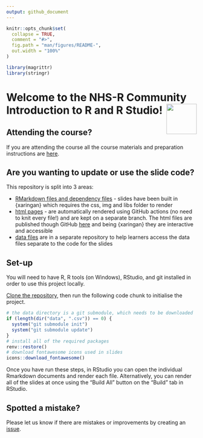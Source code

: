 ```yaml
---
output: github_document
---
```


<!-- README.md is generated from README.Rmd. Please edit that file -->

```r
knitr::opts_chunk$set(
  collapse = TRUE,
  comment = "#>",
  fig.path = "man/figures/README-",
  out.width = "100%"
)

library(magrittr)
library(stringr)
```

# Welcome to the NHS-R Community Introduction to R and R Studio! <a alt="NHS-R Community's logo" href='https://nhsrcommunity.com/'><img src='https://nhs-r-community.github.io/assets/logo/nhsr-logo.png' align="right" height="80" /></a>

<!-- badges: start -->
<!-- badges: end -->

## Attending the course?

If you are attending the course all the course materials and preparation instructions are [here](https://philosopher-analyst.netlify.app/collection/nhsr-intro/prework/).

## Are you wanting to update or use the slide code?

This repository is split into 3 areas:

* [RMarkdown files and dependency files](https://github.com/nhs-r-community/intro_r/tree/main) - slides have been built in {xaringan} which requires the css, img and libs folder to render
* [html pages](https://github.com/nhs-r-community/intro_r/tree/gh-pages) - are automatically rendered using GitHub actions (no need to knit every file!) and are kept on a separate branch. The html files are published though GitHub [here](https://nhs-r-community.github.io/intro_r/) and being {xaringan} they are interactive and accessible
* [data files](https://github.com/nhs-r-community/intro_r_data/) are in a separate repository to help learners access the data files separate to the code for the slides

## Set-up

You will need to have R, R tools (on Windows), RStudio, and git installed in order to use this project locally.

[Clone the repository](https://happygitwithr.com/existing-github-first.html#new-rstudio-project-via-git-clone), then run the following code chunk to initialise the project.

``` r
# the data directory is a git submodule, which needs to be downloaded
if (length(dir("data", ".csv")) == 0) {
  system("git submodule init")
  system("git submodule update")
}
# install all of the required packages
renv::restore()
# download fontawesome icons used in slides
icons::download_fontawesome()
```

Once you have run these steps, in RStudio you can open the individual Rmarkdown documents and render each file. Alternatively, you can render all of the slides at once using the "Build All" button on the "Build" tab in RStudio.

## Spotted a mistake?

Please let us know if there are mistakes or improvements by creating an [issue](https://github.com/nhs-r-community/intro_r/issues).
